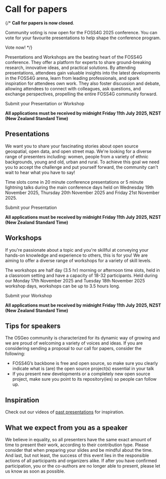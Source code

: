 <Title>FOSS4G 2025 - Call For Papers</Title>

<HeaderImage url="/imgs/group photo.jpeg" positionY="40%" height="300" />

# Call for papers

{/* **Call for papers is now closed**.

Community voting is now open for the FOSS4G 2025 conference. You can vote for your favourite presentations to help shape the conference program.

<StyledButton target="https://talks.osgeo.org/foss4g-2025/p/voting/signup/">
  Vote now!
</StyledButton> */}

Presentations and Workshops are the beating heart of the FOSS4G conference. They offer a platform for experts to share ground-breaking research, innovative ideas, and practical solutions. By attending presentations, attendees gain valuable insights into the latest developments in the FOSS4G arena, learn from leading professionals, and spark inspiration for attendees own work. They also foster discussion and debate, allowing attendees to connect with colleagues, ask questions, and exchange perspectives, propelling the entire FOSS4G community forward.

<StyledButton target="https://talks.osgeo.org/foss4g-2025/cfp">
  Submit your Presentation or Workshop
</StyledButton>

**All applications must be received by midnight Friday 11th July 2025, NZST (New Zealand Standard Time)**

## Presentations

We want you to share your fascinating stories about open source geospatial, open data, and open street map. We're looking for a diverse range of presenters including: women, people from a variety of ethnic backgrounds, young and old, urban and rural. To achieve this goal we need you to accept the challenge and put yourself forward, the community can't wait to hear what you have to say!

Time slots come in 20 minute conference presentations or 5 minute lightning talks during the main conference days held on Wednesday 19th November 2025, Thursday 20th November 2025 and Friday 21st November 2025.

<StyledButton target="https://talks.osgeo.org/foss4g-2025/cfp">
  Submit your Presentation
</StyledButton>

**All applications must be received by midnight Friday 11th July 2025, NZST (New Zealand Standard Time)**

## Workshops

If you're passionate about a topic and you're skillful at conveying your hands-on knowledge and experience to others, this is for you! We are aiming to offer a diverse range of workshops for a variety of skill levels.

The workshops are half day (3.5 hr) morning or afternoon time slots, held in a classroom setting and have a capacity of 18-32 participants. Held during our Monday 17th November 2025 and Tuesday 18th November 2025 workshop days, workshops can be up to 3.5 hours long.

<StyledButton target="https://talks.osgeo.org/foss4g-2025/cfp">
  Submit your Workshop
</StyledButton>

**All applications must be received by midnight Friday 11th July 2025, NZST (New Zealand Standard Time)**

## Tips for speakers

The OSGeo community is characterized for its dynamic way of growing and we are proud of welcoming a variety of voices and ideas. If you are considering sending a proposal to our call for papers, consider the following:

- FOSS4G’s backbone is free and open source, so make sure you clearly indicate what is (are) the open source project(s) essential in your talk
- If you present new developments or a completely new open source project, make sure you point to its repository(ies) so people can follow up.

## Inspiration

Check out our videos of [past presentations](https://www.youtube.com/@foss4g-sotm-oceania) for inspiration.

## What we expect from you as a speaker

We believe in equality, so all presenters have the same exact amount of time to present their work, according to their contribution type. Please consider that when preparing your slides and be mindful about the time.
And last, but not least, the success of this event lies in the responsible actions of all participants and organizers alike. If after you have confirmed participation, you or the co-authors are no longer able to present, please let us know as soon as possible.

